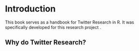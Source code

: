 # Introduction {#intro}

This book serves as a handbook for Twitter Research in R. 
It was specifically developed for this research project <LINK>.


## Why do Twitter Research?